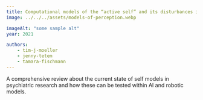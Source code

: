 ```yaml
---
title: Computational models of the “active self” and its disturbances in schizophrenia 
image: ../../../assets/models-of-perception.webp

imageAlt: "some sample alt"
year: 2021

authors:
    - tim-j-moeller
    - jenny-tetem
    - tamara-fischmann
---
```

A comprehensive review about the current state of self models in psychiatric research and how these can be tested within AI and robotic models.